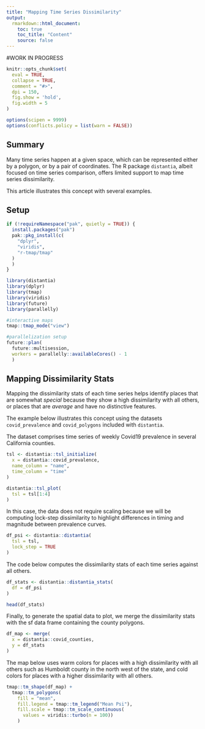 ```yaml
---
title: "Mapping Time Series Dissimilarity"
output: 
  rmarkdown::html_document:
    toc: true
    toc_title: "Content"
    source: false
---
```


#WORK IN PROGRESS

```r
knitr::opts_chunk$set(
  eval = TRUE,
  collapse = TRUE,
  comment = "#>",
  dpi = 150,
  fig.show = 'hold',
  fig.width = 5
)

options(scipen = 9999)
options(conflicts.policy = list(warn = FALSE))
```

## Summary

Many time series happen at a given space, which can be represented either by a polygon, or by a pair of coordinates. The R package `distantia`, albeit focused on time series comparison, offers limited support to map time series dissimilarity.

This article illustrates this concept with several examples.

## Setup

```r
if (!requireNamespace("pak", quietly = TRUE)) {
  install.packages("pak")
  pak::pkg_install(c(
    "dplyr", 
    "viridis", 
    "r-tmap/tmap"
  )
  )
}
```

```r
library(distantia)
library(dplyr)
library(tmap)
library(viridis)
library(future)
library(parallelly)

#interactive maps 
tmap::tmap_mode("view")

#parallelization setup
future::plan(
  future::multisession,
  workers = parallelly::availableCores() - 1
  )
```

## Mapping Dissimilarity Stats

Mapping the dissimilarity stats of each time series  helps identify places that are somewhat *special* because they show a high dissimilarity with all others, or places that are *average* and have no distinctive features.

The example below illustrates this concept using the datasets `covid_prevalence` and `covid_polygons` included with `distantia`.

The dataset comprises time series of weekly Covid19 prevalence in several California counties.

```r
tsl <- distantia::tsl_initialize(
  x = distantia::covid_prevalence,
  name_column = "name",
  time_column = "time"
)

distantia::tsl_plot(
  tsl = tsl[1:4]
)
```

In this case, the data does not require scaling because we will be computing lock-step dissimilarity to highlight differences in timing and magnitude between prevalence curves.

```r
df_psi <- distantia::distantia(
  tsl = tsl,
  lock_step = TRUE
)
```

The code below computes the dissimilarity stats of each time series against all others.

```r
df_stats <- distantia::distantia_stats(
  df = df_psi
)

head(df_stats)
```
Finally, to generate the spatial data to plot, we merge the dissimilarity stats with the sf data frame containing the county polygons.

```r
df_map <- merge(
  x = distantia::covid_counties,
  y = df_stats
)
```

The map below uses warm colors for places with a high dissimilarity with all others such as Humboldt county in the north west of the state, and cold colors for places with a higher dissimilarity with all others. 

```r
tmap::tm_shape(df_map) +
  tmap::tm_polygons(
    fill = "mean",
    fill.legend = tmap::tm_legend("Mean Psi"),
    fill.scale = tmap::tm_scale_continuous(
      values = viridis::turbo(n = 100))
    )
```

